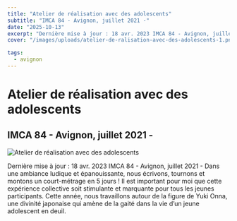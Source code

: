 ```yaml
---
title: "Atelier de réalisation avec des adolescents"
subtitle: "IMCA 84 - Avignon, juillet 2021 -"
date: "2025-10-13"
excerpt: "Dernière mise à jour : 18 avr. 2023 IMCA 84 - Avignon, juillet 2021 - Dans une ambiance ludique et épanouissante, nous écrivons, tournons et montons u..."
cover: "/images/uploads/atelier-de-ralisation-avec-des-adolescents-1.png"

tags:
  - avignon
---
```


# Atelier de réalisation avec des adolescents

## IMCA 84 - Avignon, juillet 2021 -



![Atelier de réalisation avec des adolescents](/images/uploads/atelier-de-ralisation-avec-des-adolescents-1.png)

Dernière mise à jour : 18 avr. 2023 IMCA 84 - Avignon, juillet 2021 - Dans une ambiance ludique et épanouissante, nous écrivons, tournons et montons un court-métrage en 5 jours ! Il est important pour moi que cette expérience collective soit stimulante et marquante pour tous les jeunes participants. Cette année, nous travaillons autour de la figure de Yuki Onna, une divinité japonaise qui amène de la gaité dans la vie d’un jeune adolescent en deuil.
